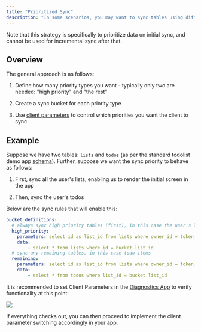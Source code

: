 ```yaml
---
title: "Prioritized Sync"
description: "In some scenarios, you may want to sync tables using different priorities. For example, you may want to sync a subset of all tables first to log a user in as fast as possible, then sync the remaining tables in the background."
---
```


<Info>
  Note that this strategy is specifically to prioritize data on initial sync, and cannot be used for incremental sync after that.
</Info>

## Overview

The general approach is as follows:

1. Define how many priority types you want - typically only two are needed: "high priority" and "the rest"

2. Create a sync bucket for each priority type

3. Use [client parameters](/usage/sync-rules/advanced-topics/client-parameters) to control which priorities you want the client to sync

## Example

Suppose we have two tables: `lists` and `todos` (as per the standard todolist demo app [schema](/integration-guides/supabase-+-powersync#create-the-demo-database-schema)). Further, suppose we want the sync priority to behave as follows:

1. First, sync all the user's lists, enabling us to render the initial screen in the app

2. Then, sync the user's todos

Below are the sync rules that will enable this:

```yaml
bucket_definitions:
  # always sync high priority tables (first), in this case the user's lists
  high_priority:
    parameters: select id as list_id from lists where owner_id = token_parameters.user_id
    data:
        - select * from lists where id = bucket.list_id
  # sync any remaining tables, in this case todo items
  remaining:
    parameters: select id as list_id from lists where owner_id = token_parameters.user_id and (request.parameters() ->> 'remaining_tables' = true)
    data: 
        - select * from todos where list_id = bucket.list_id
```

It is recommended to set Client Parameters in the [Diagnostics App](https://github.com/powersync-ja/powersync-js/tree/main/tools/diagnostics-app) to verify functionality at this point:

<Frame>
  <img src="/images/usage/use-case-prioritized.png" />
</Frame>

If everything checks out, you can then proceed to implement the client parameter switching accordingly in your app.